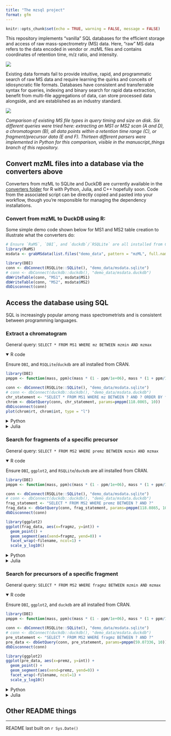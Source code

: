 ```yaml
---
title: "The mzsql project"
format: gfm
---
```


```r
knitr::opts_chunk$set(echo = TRUE, warning = FALSE, message = FALSE)
```

This repository implements "vanilla" SQL databases for the efficient storage and access of raw mass-spectrometry (MS) data. Here, "raw" MS data refers to the data encoded in vendor or .mzML files and contains coordinates of retention time, m/z ratio, and intensity.

![](README_files/figure-manual-manuscript/db_fig.png)

Existing data formats fail to provide intuitive, rapid, and programmatic search of raw MS data and require learning the quirks and conceits of idiosyncratic file formats. Databases have consistent and transferrable syntax for queries, indexing and binary search for rapid data extraction, benefit from multi-file aggregations of data, can store processed data alongside, and are established as an industry standard.

![](README_files/figure-manual-manuscript/singlefile_fig.png)

*Comparison of existing MS file types in query timing and size on disk. Six different queries were tried here: extracting an MS1 or MS2 scan (A and D), a chromatogram (B), all data points within a retention time range (C), or fragment/precursor data (E and F). Thirteen different parsers were implemented in Python for this comparison, visible in the manuscript_things branch of this repository.*

## Convert mzML files into a database via the converters above

Converters from mzML to SQLite and DuckDB are currently available in the [converters folder](converters) for R with Python, Julia, and C++ hopefully soon. Code from the associated script can be directly copied and pasted into your workflow, though you're responsible for managing the dependency installations.

### Convert from mzML to DuckDB using R:

Some simple demo code shown below for MS1 and MS2 table creation to illustrate what the converters do:

```r
# Ensure `RaMS`, `DBI`, and `duckdb`/`RSQLite` are all installed from CRAN.
library(RaMS)
msdata <- grabMSdata(list.files("demo_data", pattern = "mzML", full.names = TRUE))

library(DBI)
conn <- dbConnect(RSQLite::SQLite(), "demo_data/msdata.sqlite")
# conn <- dbConnect(duckdb::duckdb(), "demo_data/msdata.duckdb")
dbWriteTable(conn, "MS1", msdata$MS1)
dbWriteTable(conn, "MS2", msdata$MS2)
dbDisconnect(conn)
```

## Access the database using SQL

SQL is increasingly popular among mass spectrometrists and is consistent between programming languages.

### Extract a chromatogram

General query: `SELECT * FROM MS1 WHERE mz BETWEEN mzmin AND mzmax`

<details open>
<summary>R code</summary>

Ensure `DBI`, and `RSQLite`/`duckdb` are all installed from CRAN.

```r
library(DBI)
pmppm <- function(mass, ppm)c(mass * (1 - ppm/1e+06), mass * (1 + ppm/1e+06))

conn <- dbConnect(RSQLite::SQLite(), "demo_data/msdata.sqlite")
# conn <- dbConnect(duckdb::duckdb(), "demo_data/msdata.duckdb")
chr_statement <- "SELECT * FROM MS1 WHERE mz BETWEEN ? AND ? ORDER BY filename, rt"
chrom <- dbGetQuery(conn, chr_statement, params=pmppm(118.0865, 10))
dbDisconnect(conn)
plot(chrom$rt, chrom$int, type = "l")
```

</details>

<details>
<summary>Python</summary>

Make sure the duckdb/sqlite and matplotlib packages are installed.

```python
import duckdb
def pmppm(mz, ppm):
  return(mz*(1-ppm/1000000), mz*(1+ppm/1000000))

conn = duckdb.connect("demo_data/msdata.duckdb")
chr_statement = "SELECT * FROM MS1 WHERE mz BETWEEN ? AND ?"
chrom = conn.execute(chr_statement, pmppm(118.0865, 10)).fetchdf()
conn.close()

import matplotlib.pyplot as plt
plt.plot(chrom["rt"], chrom["int"])
plt.show()
```

</details>

<details>
<summary>Julia</summary>

Make sure the SQLite/DuckDB, DataFrames, DBInterface, and Plots packages are installed.

```julia
using DuckDB, DataFrames, Plots;
pmppm(mass, ppm) = [mass * (1 - ppm / 1e6), mass * (1 + ppm / 1e6)];

conn = DBInterface.connect(DuckDB.DB, "demo_data/msdata.duckdb");
chr_statement = "SELECT * FROM MS1 WHERE mz BETWEEN ? AND ?";
chrom = DataFrame(DBInterface.execute(conn, chr_statement, pmppm(118.0865, 10)));
DBInterface.close!(conn)

plot(chrom.rt, chrom.int, lw=2)
```

</details>

### Search for fragments of a specific precursor

General query: `SELECT * FROM MS2 WHERE premz BETWEEN mzmin AND mzmax`

<details open>
<summary>R code</summary>

Ensure `DBI`, `ggplot2`, and `RSQLite`/`duckdb` are all installed from CRAN.

```r
library(DBI)
pmppm <- function(mass, ppm)c(mass * (1 - ppm/1e+06), mass * (1 + ppm/1e+06))

conn <- dbConnect(RSQLite::SQLite(), "demo_data/msdata.sqlite")
# conn <- dbConnect(duckdb::duckdb(), "demo_data/msdata.duckdb")
frag_statement <- "SELECT * FROM MS2 WHERE premz BETWEEN ? AND ?"
frag_data <- dbGetQuery(conn, frag_statement, params=pmppm(118.0865, 10))
dbDisconnect(conn)

library(ggplot2)
ggplot(frag_data, aes(x=fragmz, y=int)) +
  geom_point() +
  geom_segment(aes(xend=fragmz, yend=0)) +
  facet_wrap(~filename, ncol=1) +
  scale_y_log10()
```

</details>

<details>
<summary>Python</summary>

Make sure the duckdb and matplotlib packages are installed.

```python
import duckdb
import matplotlib.pyplot as plt
def pmppm(mz, ppm):
  return(mz*(1-ppm/1000000), mz*(1+ppm/1000000))

conn = duckdb.connect("demo_data/msdata.duckdb")
frag_statement = "SELECT * FROM MS2 WHERE premz BETWEEN ? AND ?"
frag_data = conn.execute(frag_statement, pmppm(118.0865, 10)).fetchdf()
fig, axes = plt.subplots(3, 1, sharex=True)
for ax, filename in zip(axes, frag_data["filename"].unique()):
    subset = frag_data[frag_data["filename"] == filename]
    ax.vlines(subset["fragmz"], 0, subset["int"], color='k', zorder=1, linewidths=0.5)
    ax.scatter(subset["fragmz"], subset["int"], color='k', zorder=2, s=10)
    ax.set_yscale("log")
    ax.set_title(filename)
conn.close()

plt.tight_layout()
plt.show()
```

</details>

<details>
<summary>Julia</summary>

Make sure the SQLite/DuckDB, DataFrames, DBInterface, and StatsPlots packages are installed.

```julia
using DuckDB, DataFrames, StatsPlots;
pmppm(mass, ppm) = [mass * (1 - ppm / 1e6), mass * (1 + ppm / 1e6)];

conn = DBInterface.connect(DuckDB.DB, "demo_data/msdata.duckdb");
frag_statement = "SELECT * FROM MS2 WHERE premz BETWEEN ? AND ?";
frag_data = DataFrame(DBInterface.execute(conn, frag_statement, pmppm(118.0865, 10)));
DBInterface.close!(conn)

@df frag_data scatter(:fragmz, :int, markersize=3, group=:filename, yscale=:log10)
# @df frag_data plot!([:fragmz :fragmz]', [zeros(size(frag_data, 1)) frag_data.int]', lw=1, group=:filename)
```

</details>

### Search for precursors of a specific fragment

General query: `SELECT * FROM MS2 WHERE fragmz BETWEEN mzmin AND mzmax`

<details open>
<summary>R code</summary>

Ensure `DBI`, `ggplot2`, and `duckdb` are all installed from CRAN.

```r
library(DBI)
pmppm <- function(mass, ppm)c(mass * (1 - ppm/1e+06), mass * (1 + ppm/1e+06))

conn <- dbConnect(RSQLite::SQLite(), "demo_data/msdata.sqlite")
# conn <- dbConnect(duckdb::duckdb(), "demo_data/msdata.duckdb")
pre_statement <- "SELECT * FROM MS2 WHERE fragmz BETWEEN ? AND ?"
pre_data <- dbGetQuery(conn, pre_statement, params=pmppm(59.07336, 10))
dbDisconnect(conn)

library(ggplot2)
ggplot(pre_data, aes(x=premz, y=int)) +
  geom_point() +
  geom_segment(aes(xend=premz, yend=0)) +
  facet_wrap(~filename, ncol=1) +
  scale_y_log10()
```

</details>

<details>
<summary>Python</summary>

Make sure the duckdb and matplotlib packages are installed.

```python
import duckdb
import matplotlib.pyplot as plt
def pmppm(mz, ppm):
  return(mz*(1-ppm/1000000), mz*(1+ppm/1000000))

conn = duckdb.connect("demo_data/msdata.duckdb")
pre_statement = "SELECT * FROM MS2 WHERE fragmz BETWEEN ? AND ?"
pre_data = conn.execute(pre_statement, pmppm(59.07336, 10)).fetchdf()
fig, axes = plt.subplots(3, 1, sharex=True)
for ax, filename in zip(axes, pre_data["filename"].unique()):
    subset = pre_data[pre_data["filename"] == filename]
    ax.vlines(subset["premz"], 0, subset["int"], color='k', zorder=1, linewidths=0.5)
    ax.scatter(subset["premz"], subset["int"], color='k', zorder=2, s=10)
    ax.set_yscale("log")
    ax.set_title(filename)
conn.close()
plt.tight_layout()
plt.show()
```

</details>

<details>
<summary>Julia</summary>

Make sure the SQLite/DuckDB, DataFrames, DBInterface, and StatsPlots packages are installed.

```julia
using DuckDB, DataFrames, StatsPlots;
pmppm(mass, ppm) = [mass * (1 - ppm / 1e6), mass * (1 + ppm / 1e6)];

conn = DBInterface.connect(DuckDB.DB, "demo_data/msdata.duckdb");
pre_statement = "SELECT * FROM MS2 WHERE fragmz BETWEEN ? AND ?";
pre_data = DataFrame(DBInterface.execute(conn, pre_statement, pmppm(59.07336, 10)));
DBInterface.close!(conn)

@df pre_data scatter(:premz, :int, markersize=3, group=:filename, yscale=:log10)
# @df pre_data plot!([:premz :premz]', [zeros(size(pre_data, 1)) pre_data.int]', lw=1, group=:filename)
```

</details>

## Other README things

-----

README last built on `r Sys.Date()`
